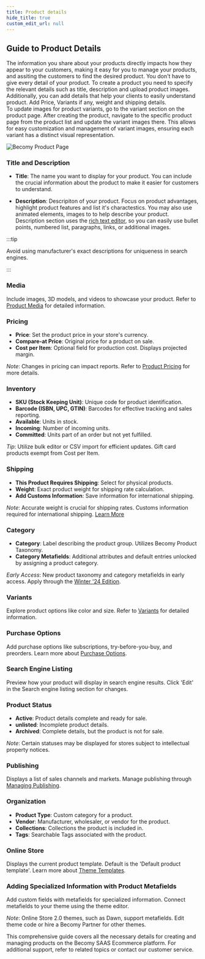 ```yaml
---
title: Product details
hide_title: true
custom_edit_url: null
---
```



<meta property="og:description" content="The product details you can enter, such as product availability, barcodes, and tags. Your secret to high-converting product pages."/>
<meta property="og:image" content="https://docs-becomy.surge.sh/img/becomy-thumbnail.png"/>
<meta property="og:title" content="Product details | Becomy"/>
<meta property="twitter:card" content="summary"/>
<meta property="twitter:creator" content="@BecomyCreator"/>
<meta property="twitter:description" content="The product details you can enter, such as product availability, barcodes, and tags. Your secret to high-converting product pages."/>
<meta property="twitter:image" content="https://docs-becomy.surge.sh/img/becomy-thumbnail.png"/>
<meta property="twitter:title" content="Product details | Becomy"/>
<meta property="og:site_name" content="Becomy Official Documentation"/>
<meta property="og:type" content="website"/>
<meta property="og:url" content="https://docs-becomy.surge.sh/Products/Product-details/"/>
<meta property="twitter:site" content="@Becomy"/>


## Guide to Product Details

The information you share about your products directly impacts how they appear to your customers, making it easy for you to manage your products, 
and assiting the customers to find the desired product. You don't have to give every detail of your product.
To create a product you need to specify the relevant details such as title, description and upload product images. Additionally, you can add details that help your clients to
easily understand product. Add Price, Variants if any, weight and shipping details.  
To update images for product variants, go to the variant section on the product page. After creating the product, navigate to the specific product page from the product list and update the variant images there. 
This allows for easy customization and management of variant images, ensuring each variant has a distinct visual representation.

![Becomy Product Page](../../static/img/becomy-product-dashboard.png)

### Title and Description

- **Title**: The name you want to display for your product. You can include the crucial information about the product to make 
it easier for customers to understand.

- **Description**: Descripiton of your product. Focus on product advantages, highlight product
features and list it's charactestics. You may also use animated elements, images to to help describe your product.
Description section uses the [rich text editor](#), so you can easily use bullet points, numbered list, paragraphs, links, or additional images.

:::tip

Avoid using manufacturer's exact descriptions for uniqueness in search engines.

:::


### Media

Include images, 3D models, and videos to showcase your product. Refer to [Product Media](#) for detailed information.

### Pricing

- **Price**: Set the product price in your store's currency.
- **Compare-at Price**: Original price for a product on sale.
- **Cost per Item**: Optional field for production cost. Displays projected margin.

*Note*: Changes in pricing can impact reports. Refer to [Product Pricing](https://becomystaging.com/pricing) for more details.

### Inventory

- **SKU (Stock Keeping Unit)**: Unique code for product identification.
- **Barcode (ISBN, UPC, GTIN)**: Barcodes for effective tracking and sales reporting.
- **Available**: Units in stock.
- **Incoming**: Number of incoming units.
- **Committed**: Units part of an order but not yet fulfilled.

*Tip*: Utilize bulk editor or CSV import for efficient updates. Gift card products exempt from Cost per Item.

### Shipping

- **This Product Requires Shipping**: Select for physical products.
- **Weight**: Exact product weight for shipping rate calculation.
- **Add Customs Information**: Save information for international shipping.

*Note*: Accurate weight is crucial for shipping rates. Customs information required for international shipping. [Learn More](#)

### Category

- **Category**: Label describing the product group. Utilizes Becomy Product Taxonomy.
- **Category Metafields**: Additional attributes and default entries unlocked by assigning a product category.

*Early Access*: New product taxonomy and category metafields in early access. Apply through the [Winter '24 Edition](#).

### Variants

Explore product options like color and size. Refer to [Variants](#) for detailed information.

### Purchase Options

Add purchase options like subscriptions, try-before-you-buy, and preorders. Learn more about [Purchase Options](#).

### Search Engine Listing

Preview how your product will display in search engine results. Click 'Edit' in the Search engine listing section for changes.

### Product Status

- **Active**: Product details complete and ready for sale.
- **unlisted**: Incomplete product details.
- **Archived**: Complete details, but the product is not for sale.

*Note*: Certain statuses may be displayed for stores subject to intellectual property notices.

### Publishing

Displays a list of sales channels and markets. Manage publishing through [Managing Publishing](#).

### Organization

- **Product Type**: Custom category for a product.
- **Vendor**: Manufacturer, wholesaler, or vendor for the product.
- **Collections**: Collections the product is included in.
- **Tags**: Searchable Tags associated with the product.

### Online Store

Displays the current product template. Default is the 'Default product template'. Learn more about [Theme Templates](#).

### Adding Specialized Information with Product Metafields

Add custom fields with metafields for specialized information. Connect metafields to your theme using the theme editor.

*Note*: Online Store 2.0 themes, such as Dawn, support metafields. Edit theme code or hire a Becomy Partner for other themes.

This comprehensive guide covers all the necessary details for creating and managing products on the Becomy SAAS Ecommerce platform. For additional support, refer to related topics or contact our customer service.